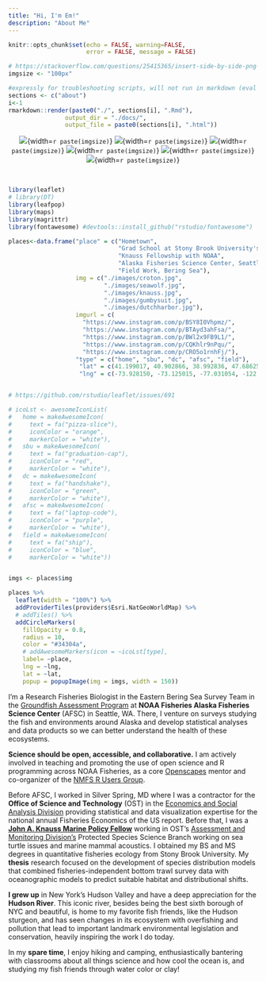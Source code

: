 ```yaml
---
title: "Hi, I'm Em!"
description: "About Me"
---
```


```r
knitr::opts_chunk$set(echo = FALSE, warning=FALSE, 
                      error = FALSE, message = FALSE)

# https://stackoverflow.com/questions/25415365/insert-side-by-side-png-images-using-knitr
imgsize <- "100px"
```

```r
#expressly for troubleshooting scripts, will not run in markdown (eval = FALSE)
sections <- c("about")
i<-1
rmarkdown::render(paste0("./", sections[i], ".Rmd"),
                output_dir = "./docs/",
                output_file = paste0(sections[i], ".html"))
```

<center>

![](images/diving.jpg){width=`r paste(imgsize)`} ![](images/greatsouthbay.jpg){width=`r paste(imgsize)`} ![](images/gumbysuit.jpg){width=`r paste(imgsize)`} ![](images/blackseabass.jpg){width=`r paste(imgsize)`}   ![](images/boattime.jpg){width=`r paste(imgsize)`} ![](images/commercialboat.jpg){width=`r paste(imgsize)`}

</center>



<br>


<div class = "row">
<div class = "col-md-5">

```r

library(leaflet)
# library(DT)
library(leafpop)
library(maps)
library(magrittr)
library(fontawesome) #devtools::install_github("rstudio/fontawesome")

places<-data.frame("place" = c("Hometown", 
                               "Grad School at Stony Brook University's School of Marine and Atmospheric Sciences", 
                               "Knauss Fellowship with NOAA", 
                               "Alaska Fisheries Science Center, Seattle", 
                               "Field Work, Bering Sea"),
                   img = c("./images/croton.jpg", 
                           "./images/seawolf.jpg", 
                           "./images/knauss.jpg",
                           "./images/gumbysuit.jpg", 
                           "./images/dutchharbor.jpg"), 
                   imgurl = c(
                     "https://www.instagram.com/p/BSY8I0Vhpmz/",
                     "https://www.instagram.com/p/BTAyd3ahFsa/", 
                     "https://www.instagram.com/p/BWl2x9FB9L1/", 
                     "https://www.instagram.com/p/CQKhlr9nPqu/", 
                     "https://www.instagram.com/p/CRO5o1rnhFj/"), 
                   "type" = c("home", "sbu", "dc", "afsc", "field"), 
                    "lat" = c(41.199017, 40.902866, 38.992836, 47.686254, 62.299624), 
                    "lng" = c(-73.928150, -73.125015, -77.031054, -122.253657, -171.262273))


# https://github.com/rstudio/leaflet/issues/691

# icoLst <- awesomeIconList(
#   home = makeAwesomeIcon(
#     text = fa("pizza-slice"), 
#     iconColor = "orange", 
#     markerColor = "white"),
#   sbu = makeAwesomeIcon(
#     text = fa("graduation-cap"), 
#     iconColor = "red", 
#     markerColor = "white"),
#   dc = makeAwesomeIcon(
#     text = fa("handshake"), 
#     iconColor = "green", 
#     markerColor = "white"),
#   afsc = makeAwesomeIcon(
#     text = fa("laptop-code"), 
#     iconColor = "purple", 
#     markerColor = "white"),
#   field = makeAwesomeIcon(
#     text = fa("ship"), 
#     iconColor = "blue", 
#     markerColor = "white"))


imgs <- places$img

places %>%
  leaflet(width = "100%") %>% 
  addProviderTiles(providers$Esri.NatGeoWorldMap) %>%
  # addTiles() %>%
  addCircleMarkers(
    fillOpacity = 0.8, 
    radius = 10,
    color = "#34304a",
    # addAwesomeMarkers(icon = ~icoLst[type], 
    label= ~place, 
    lng = ~lng, 
    lat = ~lat,
    popup = popupImage(img = imgs, width = 150))

```

</div>

<div class = "col-md-7">

I'm a Research Fisheries Biologist in the Eastern Bering Sea Survey Team in the [Groundfish Assessment Program](https://www.fisheries.noaa.gov/about/resource-assessment-and-conservation-engineering-division) at **NOAA Fisheries Alaska Fisheries Science Center** (AFSC) in Seattle, WA. There, I venture on surveys studying the fish and environments around Alaska and develop statistical analyses and data products so we can better understand the health of these ecosystems. 

**Science should be open, accessible, and collaborative.** I am actively involved in teaching and promoting the use of open science and R programming across NOAA Fisheries, as a core [Openscapes](https://www.openscapes.org/) mentor and co-organizer of the [NMFS R Users Group](https://nmfs-opensci.github.io/NMFS-R-UG/). 

Before AFSC, I worked in Silver Spring, MD where I was a contractor for the **Office of Science and Technology** (OST) in the [Economics and Social Analysis Division](https://www.fisheries.noaa.gov/topic/socioeconomics) providing statistical and data visualization expertise for the national annual Fisheries Economics of the US report. Before that, I was a [**John A. Knauss Marine Policy Fellow**](https://seagrant.noaa.gov/Knauss-Fellowship-Program) working in OST’s [Assessment and Monitoring Division’s](https://www.fisheries.noaa.gov/topic/population-assessments) Protected Species Science Branch working on sea turtle issues and marine mammal acoustics. I obtained my BS and MS degrees in quantitative fisheries ecology from Stony Brook University. My **thesis** research focused on the development of species distribution models that combined fisheries-independent bottom trawl survey data with oceanographic models to predict suitable habitat and distributional shifts. 

**I grew up** in New York's Hudson Valley and have a deep appreciation for the **Hudson River**. This iconic river, besides being the best sixth borough of NYC and beautiful, is home to my favorite fish friends, like the Hudson sturgeon, and has seen changes in its ecosystem with overfishing and pollution that lead to important landmark environmental legislation and conservation, heavily inspiring the work I do today. 

In my **spare time**, I enjoy hiking and camping, enthusiastically bantering with classrooms about all things science and how cool the ocean is, and studying my fish friends through water color or clay! 

</div>

</div>

<br>


